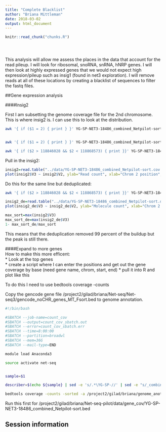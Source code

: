 ```yaml
---
title: "Complete Blacklist"
author: "Briana Mittleman"
date: 2018-03-02
output: html_document
---
```


<!-- The file analysis/chunks.R contains chunks that define default settings
shared across the workflowr files. -->
```r
knitr::read_chunk("chunks.R")
```

<!-- Update knitr chunk options -->
```r
```

<!-- Insert the date the file was last updated -->
```r
```

<!-- Insert the code version (Git commit SHA1) if Git repository exists and R
 package git2r is installed -->
```r
```

<!-- Add your analysis here -->

This analysis will allow me assess the places in the data that account for the read pileup. I will look for ribosomal, snoRNA, snRNA, hNRP genes. I will then look at highly expressed genes that we would not expect high expression/pileup such as insig1 (found in net3 exploration). I will remove reads at all of these locations by creating a blacklist of sequences to filter the fastq files.  

##Gene expression analysis  

####Insig2

First I am subsetting the genome coverage file for the 2nd chromosome. This is where insig2 is. I can use this to look at the distribution.  

```bash
awk '{ if ($1 = 2) { print } }' YG-SP-NET3-18486_combined_Netpilot-sort.dedup.cov.bed  > YG-SP-NET3-18486_combined_Netpilot-sort.dedup.cov.chr2.bed   


awk '{ if ($1 = 2) { print } }' YG-SP-NET3-18486_combined_Netpilot-sort.cov.bed  > YG-SP-NET3-18486_combined_Netpilot-sort.cov.chr2.bed   

awk '{ if ($2 > 118846028 && $2 < 118868573) { print }}' YG-SP-NET3-18486_combined_Netpilot-sort.cov.chr2.bed >  YG-SP-NET3-18486_combined_Netpilot-sort.cov.insig2.bed
```

Pull in the insig2: 

```r
insig2=read.table("../data/YG-SP-NET3-18486_combined_Netpilot-sort.cov.insig2.bed", header=FALSE)
plot(insig2$V3 ~ insig2$V2, ylab="Read count", xlab="Chrom 2 position", main="Genome Coverage at Ingsig2 gene")
```

Do this for the same line but deduplicated:  
```bash
awk '{ if ($2 > 118846028 && $2 < 118868573) { print }}' YG-SP-NET3-18486_combined_Netpilot-sort.dedup.cov.chr2.bed >  YG-SP-NET3-18486_combined_Netpilot-sort.dedup.cov.insig2.bed

```

```r
insig2_de=read.table("../data/YG-SP-NET3-18486_combined_Netpilot-sort.dedup.cov.insig2.bed", header=FALSE)
plot(insig2_de$V3 ~ insig2_de$V2, ylab="Molecule count", xlab="Chrom 2 position", main="Genome Coverage at Ingsig2 gene (deduplicated)")
```
```r
max_sort=max(insig2$V3)
max_sort_de=max(insig2_de$V3)
1- max_sort_de/max_sort
```
This means that the deduplication removed 99 percent of the buildup but the peak is still there.  


####Expand to more genes  
How to make this more efficent:  
* Look at the top genes  
* create a script where I can enter the positions and get out the gene coverage by base  (need gene name, chrom, start, end)
* pull it into R and plot like this  

To do this I need to use bedtools coverage -counts 


Copy the gencode gene file /project2/gilad/briana/Net-seq/Net-seq3/gencode_noCHR_genes_MT_Fsort.bed to genome annotation. 

```bash
#!/bin/bash

#SBATCH --job-name=count_cov
#SBATCH --output=count_cov_sbatch.out
#SBATCH --error=count_cov_sbatch.err
#SBATCH --time=8:00:00
#SBATCH --partition=broadwl
#SBATCH --mem=36G
#SBATCH --mail-type=END

module load Anaconda3  

source activate net-seq 


sample=$1

describer=$(echo ${sample} | sed -e 's/.*\YG-SP-//' | sed -e "s/_combined_Netpilot-sort.bed$//")

bedtools coverage -counts -sorted -a /project2/gilad/briana/genome_anotation_data/gencode_noCHR_genes_MT_Fsort.bed -b $1 > /project2/gilad/briana/Net-seq-pilot/data/gene_cov/${describer}.gene.coverage.bed
```

Run this first for /project2/gilad/briana/Net-seq-pilot/data/gene_cov/YG-SP-NET3-18486_combined_Netpilot-sort.bed  

## Session information

<!-- Insert the session information into the document -->
```r
```
